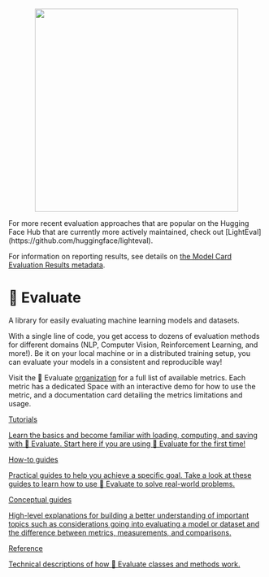 <p align="center">
    <br>
    <img src="https://huggingface.co/datasets/evaluate/media/resolve/main/evaluate-banner.png" width="400"/>
    <br>
</p>

<Tip>
For more recent evaluation approaches that are popular on the Hugging Face Hub that are currently more actively maintained, check out [LightEval](https://github.com/huggingface/lighteval).

For information on reporting results, see details on [the Model Card Evaluation Results metadata](https://huggingface.co/docs/hub/en/model-cards#evaluation-results).
</Tip>


# 🤗 Evaluate

A library for easily evaluating machine learning models and datasets.

With a single line of code, you get access to dozens of evaluation methods for different domains (NLP, Computer Vision, Reinforcement Learning, and more!). Be it on your local machine or in a distributed training setup, you can evaluate your models in a consistent and reproducible way! 

Visit the 🤗 Evaluate [organization](https://huggingface.co/evaluate-metric) for a full list of available metrics. Each metric has a dedicated Space with an interactive demo for how to use the metric, and a documentation card detailing the metrics limitations and usage.

<div class="mt-10">
  <div class="w-full flex flex-col space-y-4 md:space-y-0 md:grid md:grid-cols-2 md:gap-y-4 md:gap-x-5">
    <a class="!no-underline border dark:border-gray-700 p-5 rounded-lg shadow hover:shadow-lg" href="./installation"
      ><div class="w-full text-center bg-gradient-to-br from-blue-400 to-blue-500 rounded-lg py-1.5 font-semibold mb-5 text-white text-lg leading-relaxed">Tutorials</div>
      <p class="text-gray-700">Learn the basics and become familiar with loading, computing, and saving with 🤗 Evaluate. Start here if you are using 🤗 Evaluate for the first time!</p>
    </a>
    <a class="!no-underline border dark:border-gray-700 p-5 rounded-lg shadow hover:shadow-lg" href="./choosing_a_metric"
      ><div class="w-full text-center bg-gradient-to-br from-indigo-400 to-indigo-500 rounded-lg py-1.5 font-semibold mb-5 text-white text-lg leading-relaxed">How-to guides</div>
      <p class="text-gray-700">Practical guides to help you achieve a specific goal. Take a look at these guides to learn how to use 🤗 Evaluate to solve real-world problems.</p>
    </a>
    <a class="!no-underline border dark:border-gray-700 p-5 rounded-lg shadow hover:shadow-lg" href="./types_of_evaluations"
      ><div class="w-full text-center bg-gradient-to-br from-pink-400 to-pink-500 rounded-lg py-1.5 font-semibold mb-5 text-white text-lg leading-relaxed">Conceptual guides</div>
      <p class="text-gray-700">High-level explanations for building a better understanding of important topics such as considerations going into evaluating a model or dataset and the difference between metrics, measurements, and comparisons.</p>
   </a>
    <a class="!no-underline border dark:border-gray-700 p-5 rounded-lg shadow hover:shadow-lg" href="./package_reference/main_classes"
      ><div class="w-full text-center bg-gradient-to-br from-purple-400 to-purple-500 rounded-lg py-1.5 font-semibold mb-5 text-white text-lg leading-relaxed">Reference</div>
      <p class="text-gray-700">Technical descriptions of how 🤗 Evaluate classes and methods work.</p>
    </a>
  </div>
</div>
